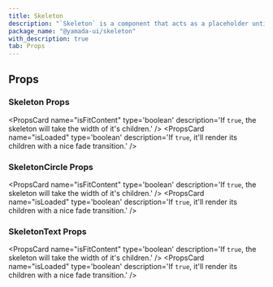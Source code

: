 ```yaml
---
title: Skeleton
description: "`Skeleton` is a component that acts as a placeholder until content is loaded."
package_name: "@yamada-ui/skeleton"
with_description: true
tab: Props
---
```


## Props

### Skeleton Props

<PropsCard name="colorScheme"
type='"whiteAlpha" | "blackAlpha" | "gray" | "zinc" | "neutral" | "stone" | "red" | "rose" | "pink" | "orange" | "amber" | "yellow" | "lime" | "green" | "emerald" | "teal" | "cyan" | "sky" | "blue" | "indigo" | "violet" | "purple" | "fuchsia"'
description='The visual color appearance of the component.' />
<PropsCard name="endColor"
type='UIValue<"link" | "border" | Color | "current" | "whiteAlpha.50" | "whiteAlpha.100" | "whiteAlpha.200" | "whiteAlpha.300" | "whiteAlpha.400" | "whiteAlpha.500" | "whiteAlpha.600" | ... 251 more ... | "danger">'
description='The color at the animation end.' />
<PropsCard name="fadeDuration"
type='string | number'
description='The fadeIn duration in seconds. Requires `isLoaded` toggled to `true` in order to see the transition.' />
<PropsCard name="isFitContent"
type='boolean'
description='If `true`, the skeleton will take the width of it's children.' />
<PropsCard name="isLoaded"
type='boolean'
description='If `true`, it'll render its children with a nice fade transition.' />
<PropsCard name="size"
type='string'
description='The size of the Skeleton.' />
<PropsCard name="speed"
type='string | number'
description='The animation speed in seconds.' />
<PropsCard name="startColor"
type='UIValue<"link" | "border" | Color | "current" | "whiteAlpha.50" | "whiteAlpha.100" | "whiteAlpha.200" | "whiteAlpha.300" | "whiteAlpha.400" | "whiteAlpha.500" | "whiteAlpha.600" | ... 251 more ... | "danger">'
description='The color at the animation start.' />
<PropsCard name="variant"
type='string'
description='The variant of the Skeleton.' />

### SkeletonCircle Props

<PropsCard name="endColor"
type='UIValue<"link" | "border" | Color | "current" | "whiteAlpha.50" | "whiteAlpha.100" | "whiteAlpha.200" | "whiteAlpha.300" | "whiteAlpha.400" | "whiteAlpha.500" | "whiteAlpha.600" | ... 251 more ... | "danger">'
description='The color at the animation end.' />
<PropsCard name="fadeDuration"
type='string | number'
description='The fadeIn duration in seconds. Requires `isLoaded` toggled to `true` in order to see the transition.' />
<PropsCard name="isFitContent"
type='boolean'
description='If `true`, the skeleton will take the width of it's children.' />
<PropsCard name="isLoaded"
type='boolean'
description='If `true`, it'll render its children with a nice fade transition.' />
<PropsCard name="speed"
type='string | number'
description='The animation speed in seconds.' />
<PropsCard name="startColor"
type='UIValue<"link" | "border" | Color | "current" | "whiteAlpha.50" | "whiteAlpha.100" | "whiteAlpha.200" | "whiteAlpha.300" | "whiteAlpha.400" | "whiteAlpha.500" | "whiteAlpha.600" | ... 251 more ... | "danger">'
description='The color at the animation start.' />

### SkeletonText Props

<PropsCard name="endColor"
type='UIValue<"link" | "border" | Color | "current" | "whiteAlpha.50" | "whiteAlpha.100" | "whiteAlpha.200" | "whiteAlpha.300" | "whiteAlpha.400" | "whiteAlpha.500" | "whiteAlpha.600" | ... 251 more ... | "danger">'
description='The color at the animation end.' />
<PropsCard name="fadeDuration"
type='string | number'
description='The fadeIn duration in seconds. Requires `isLoaded` toggled to `true` in order to see the transition.' />
<PropsCard name="isFitContent"
type='boolean'
description='If `true`, the skeleton will take the width of it's children.' />
<PropsCard name="isLoaded"
type='boolean'
description='If `true`, it'll render its children with a nice fade transition.' />
<PropsCard name="speed"
type='string | number'
description='The animation speed in seconds.' />
<PropsCard name="startColor"
type='UIValue<"link" | "border" | Color | "current" | "whiteAlpha.50" | "whiteAlpha.100" | "whiteAlpha.200" | "whiteAlpha.300" | "whiteAlpha.400" | "whiteAlpha.500" | "whiteAlpha.600" | ... 251 more ... | "danger">'
description='The color at the animation start.' />
<PropsCard name="textHeight"
type='UIValue<number | "px" | (string & {}) | "-moz-initial" | "inherit" | "initial" | "revert" | "revert-layer" | "unset" | "sm" | "md" | "lg" | "xl" | "2xl" | "normal" | "1" | "2" | "3" | "4" | ... 53 more ... | "9xl">'
description='The CSS `height` property.' />
